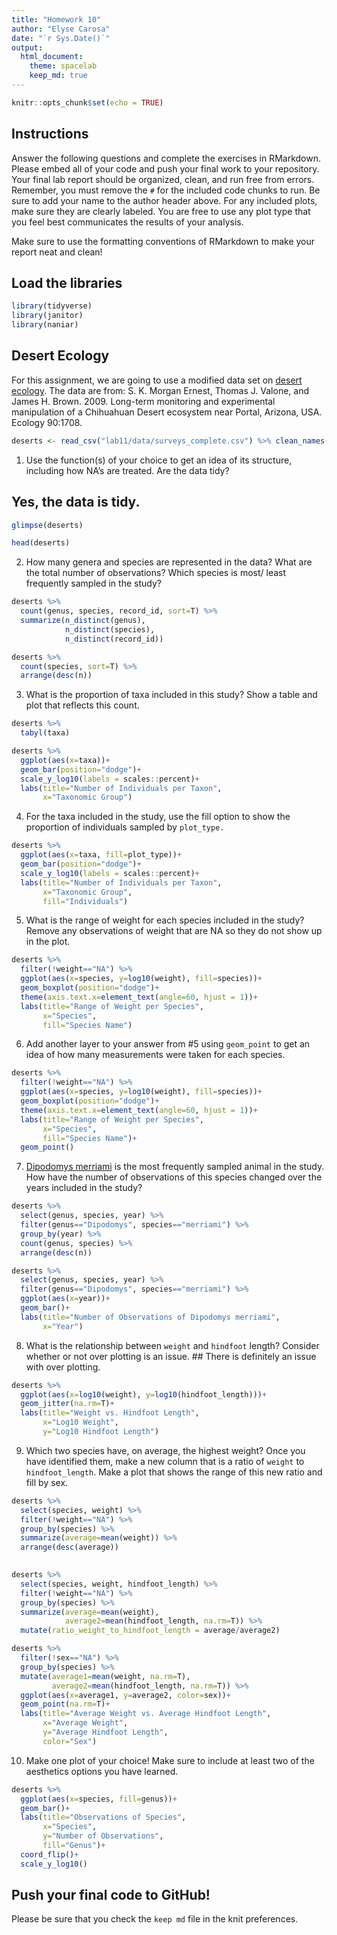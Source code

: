 ```yaml
---
title: "Homework 10"
author: "Elyse Carosa"
date: "`r Sys.Date()`"
output:
  html_document: 
    theme: spacelab
    keep_md: true
---
```


```r
knitr::opts_chunk$set(echo = TRUE)
```

## Instructions
Answer the following questions and complete the exercises in RMarkdown. Please embed all of your code and push your final work to your repository. Your final lab report should be organized, clean, and run free from errors. Remember, you must remove the `#` for the included code chunks to run. Be sure to add your name to the author header above. For any included plots, make sure they are clearly labeled. You are free to use any plot type that you feel best communicates the results of your analysis.  

Make sure to use the formatting conventions of RMarkdown to make your report neat and clean!  

## Load the libraries
```r
library(tidyverse)
library(janitor)
library(naniar)
``` 

## Desert Ecology
For this assignment, we are going to use a modified data set on [desert ecology](http://esapubs.org/archive/ecol/E090/118/). The data are from: S. K. Morgan Ernest, Thomas J. Valone, and James H. Brown. 2009. Long-term monitoring and experimental manipulation of a Chihuahuan Desert ecosystem near Portal, Arizona, USA. Ecology 90:1708.
```r
deserts <- read_csv("lab11/data/surveys_complete.csv") %>% clean_names()
```

1. Use the function(s) of your choice to get an idea of its structure, including how NA's are treated. Are the data tidy?  

## Yes, the data is tidy.

```r
glimpse(deserts)
```

```r
head(deserts)
```


2. How many genera and species are represented in the data? What are the total number of observations? Which species is most/ least frequently sampled in the study?

```r
deserts %>% 
  count(genus, species, record_id, sort=T) %>% 
  summarize(n_distinct(genus),
            n_distinct(species),
            n_distinct(record_id))
```

```r
deserts %>%
  count(species, sort=T) %>% 
  arrange(desc(n))
```


3. What is the proportion of taxa included in this study? Show a table and plot that reflects this count.

```r
deserts %>% 
  tabyl(taxa)
```

```r
deserts %>% 
  ggplot(aes(x=taxa))+ 
  geom_bar(position="dodge")+
  scale_y_log10(labels = scales::percent)+
  labs(title="Number of Individuals per Taxon", 
       x="Taxonomic Group")
```


4. For the taxa included in the study, use the fill option to show the proportion of individuals sampled by `plot_type.`

```r
deserts %>% 
  ggplot(aes(x=taxa, fill=plot_type))+ 
  geom_bar(position="dodge")+
  scale_y_log10(labels = scales::percent)+
  labs(title="Number of Individuals per Taxon", 
       x="Taxonomic Group",
       fill="Individuals")
```


5. What is the range of weight for each species included in the study? Remove any observations of weight that are NA so they do not show up in the plot.

```r
deserts %>% 
  filter(!weight=="NA") %>% 
  ggplot(aes(x=species, y=log10(weight), fill=species))+
  geom_boxplot(position="dodge")+
  theme(axis.text.x=element_text(angle=60, hjust = 1))+
  labs(title="Range of Weight per Species", 
       x="Species",
       fill="Species Name")
```


6. Add another layer to your answer from #5 using `geom_point` to get an idea of how many measurements were taken for each species.

```r
deserts %>% 
  filter(!weight=="NA") %>% 
  ggplot(aes(x=species, y=log10(weight), fill=species))+
  geom_boxplot(position="dodge")+
  theme(axis.text.x=element_text(angle=60, hjust = 1))+
  labs(title="Range of Weight per Species", 
       x="Species",
       fill="Species Name")+
  geom_point()
```


7. [Dipodomys merriami](https://en.wikipedia.org/wiki/Merriam's_kangaroo_rat) is the most frequently sampled animal in the study. How have the number of observations of this species changed over the years included in the study?

```r
deserts %>% 
  select(genus, species, year) %>% 
  filter(genus=="Dipodomys", species=="merriami") %>%
  group_by(year) %>% 
  count(genus, species) %>% 
  arrange(desc(n))
```

```r
deserts %>% 
  select(genus, species, year) %>% 
  filter(genus=="Dipodomys", species=="merriami") %>%
  ggplot(aes(x=year))+
  geom_bar()+
  labs(title="Number of Observations of Dipodomys merriami", 
       x="Year")
```


8. What is the relationship between `weight` and `hindfoot` length? Consider whether or not over plotting is an issue. 
## There is definitely an issue with over plotting.

```r
deserts %>% 
  ggplot(aes(x=log10(weight), y=log10(hindfoot_length)))+
  geom_jitter(na.rm=T)+
  labs(title="Weight vs. Hindfoot Length", 
       x="Log10 Weight",
       y="Log10 Hindfoot Length")
```


9. Which two species have, on average, the highest weight? Once you have identified them, make a new column that is a ratio of `weight` to `hindfoot_length`. Make a plot that shows the range of this new ratio and fill by sex.

```r
deserts %>%
  select(species, weight) %>% 
  filter(!weight=="NA") %>% 
  group_by(species) %>% 
  summarize(average=mean(weight)) %>% 
  arrange(desc(average))
  
```

```r
deserts %>%
  select(species, weight, hindfoot_length) %>% 
  filter(!weight=="NA") %>% 
  group_by(species) %>% 
  summarize(average=mean(weight),
            average2=mean(hindfoot_length, na.rm=T)) %>% 
  mutate(ratio_weight_to_hindfoot_length = average/average2)
```

```r
deserts %>% 
  filter(!sex=="NA") %>% 
  group_by(species) %>%
  mutate(average1=mean(weight, na.rm=T),
         average2=mean(hindfoot_length, na.rm=T)) %>% 
  ggplot(aes(x=average1, y=average2, color=sex))+
  geom_point(na.rm=T)+
  labs(title="Average Weight vs. Average Hindfoot Length", 
       x="Average Weight",
       y="Average Hindfoot Length",
       color="Sex")
```


10. Make one plot of your choice! Make sure to include at least two of the aesthetics options you have learned.

```r
deserts %>% 
  ggplot(aes(x=species, fill=genus))+
  geom_bar()+
  labs(title="Observations of Species", 
       x="Species",
       y="Number of Observations",
       fill="Genus")+
  coord_flip()+
  scale_y_log10()
```


## Push your final code to GitHub!
Please be sure that you check the `keep md` file in the knit preferences. 